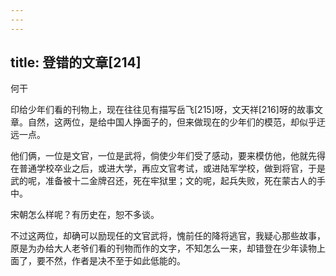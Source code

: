 ```yaml
---
---
---
```

title: 登错的文章[214]
---




何干

印给少年们看的刊物上，现在往往见有描写岳飞[215]呀，文天祥[216]呀的故事文章。自然，这两位，是给中国人挣面子的，但来做现在的少年们的模范，却似乎迂远一点。

他们俩，一位是文官，一位是武将，倘使少年们受了感动，要来模仿他，他就先得在普通学校卒业之后，或进大学，再应文官考试，或进陆军学校，做到将官，于是武的呢，准备被十二金牌召还，死在牢狱里；文的呢，起兵失败，死在蒙古人的手中。

宋朝怎么样呢？有历史在，恕不多谈。

不过这两位，却确可以励现任的文官武将，愧前任的降将逃官，我疑心那些故事，原是为办给大人老爷们看的刊物而作的文字，不知怎么一来，却错登在少年读物上面了，要不然，作者是决不至于如此低能的。